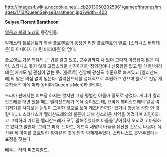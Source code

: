 http://images4.wikia.nocookie.net/__cb20130502025961/gameofthrones/images/1/13/QueenSelyseBaratheon.jpg?width=400

'''Selyse Florent Baratheon '''

[[얼음과 불의 노래]]의 등장인물.

알레스터 플로렌트와 악셀 플로렌트의 동생인 리암 플로렌트의 딸로, [스타니스 바라테온]의 아내이자 [시린 바라테온]의 엄마.

[[플로렌트 가문]] 특유의 큰 귀를 갖고 있고, 콧수염까지 나 있어 그다지 아름답지 않은 여인. 스타니스 못지 않게 고집스러운 성격이지만 정의감이나 신중함은 없고 딸 [시린 바라테온]에게도 별 관심이 없는 듯. [를로르] 신앙에 광신도 수준으로 빠져있고 [멜리산드레]의 말은 의심 없이 믿는다. 멜리산드레를 절대적으로 후원하고 있으며 를로르 신앙 개종자들은 이에 따라 왕비파(Queen's Men)라 불린다. 

드라마 판에서는 이쁘장 하지는 않지만 그냥 평범한 아줌마 정도로 생겼다. 게다가 멜리산드레를 대면 했을 때는 멜리산드레가 목욕 중이었는데, 묘하게 멜리산드레의 알몸 여기저기를 쳐다보는 눈빛이 그윽한 것으로 보아 [[레즈비언]]끼가 있거나 양성애 성향 인 것 같다(...). 스타니스가 멜리산드레와의 불륜에 대해 성스러운 서약을 어겼다며 죄인이라고 고백하러 가니깐 멜리산드레가 모두 말해주었다며 아들을 낳아줘서 오히려 고마워하고 있다고 말한다. 그리고 피터, 토마드, 에드릭 세명의 아들을 유산한 것으로 나온다. 유산된 세 아이를 포르말린 용액같은 것에 담가 박제해두었다. 스타니스도 못봐주겠다는 표정을 짓는다.

배우는 타라 피츠제랄드.
